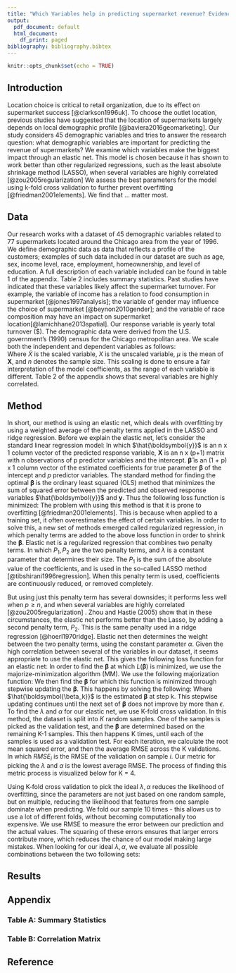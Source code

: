 ```yaml
---
title: "Which Variables help in predicting supermarket revenue? Evidence from Chicago"
output:
  pdf_document: default
  html_document:
    df_print: paged
bibliography: bibliography.bibtex
---
```


```r
knitr::opts_chunk$set(echo = TRUE)
```



## Introduction
Location choice is critical to retail organization, due to its effect on supermarket success [@clarkson1996uk].  To choose the outlet location, previous studies have suggested that the location of supermarkets largely depends on local demographic profile [@baviera2016geomarketing]. Our study considers 45 demographic variables and tries to answer the research question: what demographic variables are important for predicting the revenue of supermarkets? We examine which variables make the biggest impact through an elastic net. This model is chosen because it has shown to work better than other regularized regressions, such as the least absolute shrinkage method (LASSO), when several variables are highly correlated [@zou2005regularization] We assess the best parameters for the model using k-fold cross validation to further prevent overfitting [@friedman2001elements]. We find that ... matter most. 

## Data
Our research works with a dataset of 45 demographic variables related to 77 supermarkets located around the Chicago area from the year of 1996. We define demographic data as data that reflects a profile of the customers; examples of such data included in our dataset are such as age, sex, income level, race, employment, homeownership, and level of education. A full description of each variable included can be found in table 1 of the appendix. Table 2 includes summary statistics. Past studies have indicated that these variables likely affect the supermarket turnover. For example, the variable of income has a relation to food consumption in supermarket [@jones1997analysis]; the variable of gender may influence the choice of supermarket [@beynon2010gender]; and the variable of race composition may have an impact on supermarket location[@lamichhane2013spatial]. Our response variable is yearly total turnover (\$). The demographic data were  derived from the U.S. government's (1990) census for the Chicago metropolitan area. We scale both the independent and dependent variables as follows:  
\begin{align*}
\tilde{X} = \frac{X - \mu}{\sqrt{\frac{\sum \boldsymbol{X^2}}{n-1} }}
\end{align*}
Where $\tilde{X}$ is the scaled variable, $X$ is the unscaled variable,  $\mu$ is the mean of $\boldsymbol{X}$, and $n$ denotes the sample size. This scaling is done to ensure a fair interpretation of the model coefficients, as the range of each variable is different. Table 2 of the appendix shows that several variables are highly correlated. 

## Method 
In short, our method is using an elastic net, which deals with overfitting by using a weighted average of the penalty terms applied in the LASSO and ridge regression. Before we explain the elastic net, let's consider the standard linear regression model:
\begin{align*}
    \hat{\boldsymbol{y}} = \mathbf{X}\boldsymbol{\hat{\beta}}
\end{align*}
In which $\hat{\boldsymbol{y}}$ is an n x 1  column vector of the predicted response variable,
$\mathbf{X}$ is an n x (p+1) matrix with n observations of p predictor variables and the intercept. $\boldsymbol{\hat{\beta}}$ is an (1 + p) x 1 column vector of the estimated coefficients for true parameter  $\boldsymbol{{\beta}}$ of the intercept and $p$ predictor variables. The standard method for finding the optimal $\boldsymbol{\beta}$ is the ordinary least squared (OLS) method that minimizes the sum of squared error between the predicted and observed response variables $\hat{\boldsymbol{y}}$ and ${\boldsymbol{y}}$. Thus the following loss function is minimized: 
\begin{align*}
    L(\boldsymbol{\beta}) = (\boldsymbol{y} - \mathbf{X}\boldsymbol{\beta})^T(\boldsymbol{y} - \mathbf{X}\boldsymbol{\beta})
\end{align*}
The problem with using this method is that it is prone to overfitting [@friedman2001elements]. This is because when applied to a training set, it often overestimates the effect of certain variables. In order to solve this, a new set of methods emerged called regularized regression, in which penalty terms are added to the above loss function in order to shrink the $\boldsymbol{\beta}$. Elastic net is a regularized regression that combines two penalty terms. 
\begin{align*}
    P_1(\boldsymbol{\beta}) = \lambda \sum_{i=1}^{p} \vert \beta_i \vert \hspace{35pt} P_2(\boldsymbol{\beta}) = \lambda \boldsymbol{\beta}^T\boldsymbol{\beta}
\end{align*}
In which $P_1, P_2$ are the two penalty terms, and $\lambda$ is a constant parameter that determines their size. The $P_1$ is the sum of the absolute value of the coefficients, and is used in the so-called LASSO method [@tibshirani1996regression]. When this penalty term is used, coefficients are continuously reduced, or removed completely.

But using just this penalty term has several downsides; it performs less well when $p \geq n$, and when several variables are highly correlated [@zou2005regularization] . Zhou and Hastie (2005) show that in these circumstances, the elastic net performs better than the Lasso, by adding a second penalty term, $P_2$. This is the same penalty used in a ridge regression [@hoerl1970ridge]. Elastic net then determines the weight between the two penalty terms, using the constant parameter $\alpha$. Given the high correlation between several of the variables in our dataset, it seems appropriate to use the elastic net. This gives the following loss function for an elastic net:
\begin{align*}
    L(\boldsymbol{\beta}) = (\boldsymbol{y} - \mathbf{X}\boldsymbol{\beta})^T(\boldsymbol{y} - \mathbf{X}\boldsymbol{\beta}) + \lambda \alpha \sum_{i=1}^{p} \vert \beta_i \vert + \lambda (1-\alpha) \boldsymbol{\beta}^T\boldsymbol{\beta}
\end{align*}
In order to find the $\boldsymbol{\beta}$ at which $L(\boldsymbol{\beta})$ is minimized, we use the majorize-minimization algorithm (MM). We use the following majorization function: 
\begin{align*}
    L(\boldsymbol{\beta})=\frac{1}{2}\boldsymbol{\beta}^T(\mathbf{A})\boldsymbol{\beta} - n^{-1}\boldsymbol{\beta}^T\mathbf{X}^T\boldsymbol{y} + c \\
    \mathbf{A} = n^{-1}\mathbf{X}^T\mathbf{X} + \lambda(1+\alpha)I + \lambda \alpha \mathbf{D}\\
    \mathbf{D} = \begin{bmatrix}
    \frac{1}{max(\beta_1, \epsilon)} & & \\
    & \ddots & \\
    & & \frac{1}{max(\beta_p, \epsilon)} \\
  \end{bmatrix} \\
   c = \frac{1}{2n}\boldsymbol{y}^T\boldsymbol{y} + \frac{1}{2}\lambda\alpha  \sum_{i=1}^{p} \vert \beta_i \vert
\end{align*}
We then find the $\boldsymbol{\beta}$ for which this function is minimized through stepwise updating the $\boldsymbol{\beta}$. This happens by solving the following: 
\begin{align*}
   \hat{\boldsymbol{\beta_k}} = (\mathbf{A})^{-1}n^{-1}\mathbf{X}^T\boldsymbol{y}
\end{align*}
Where $\hat{\boldsymbol{\beta_k}}$ is the estimated $\boldsymbol{\beta}$ at step k. This stepwise updating continues until the next set of $\boldsymbol{\beta}$ does not improve by more than $\epsilon$. To find the $\lambda$ and $\alpha$ for our elastic net, we use K-fold cross validation. In this method, the dataset is split into $K$ random samples. One of the samples is picked as the validation test, and the $\boldsymbol{\beta}$ are determined based on the remaining K-1 samples. This then happens K times, until each of the samples is used as a validation test. For each iteration, we calculate the root mean squared error, and then the average RMSE across the K validations. 
\begin{align*}
    RMSE = \sqrt{ \frac{1}{n} \sum_{i=1}^{n} (\hat{\boldsymbol{y}} - \boldsymbol{y})^2 } \hspace{35pt} \text{Average RMSE} = \frac{1}{K}\sum_{i=1}^{K} RMSE_i 
\end{align*}\
In which $RMSE_i$ is the RMSE of the validation on sample $i$. Our metric for picking the $\lambda$ and $\alpha$ is the lowest average RMSE. The process of finding this metric process is visualized below for K = 4. 

\includegraphics[]{kfold.PNG}

Using K-fold cross validation to pick the ideal $\lambda, \alpha$ reduces the likelihood of overfitting, since the parameters are not just based on one random sample, but on multiple, reducing the likelihood that features from one sample dominate when predicting. We fold our sample 10 times - this allows us to use a lot of different folds, without becoming computationally too expensive. We use RMSE to measure the error between our prediction and the actual values. The squaring of these errors ensures that larger errors contribute more, which reduces the chance of our model making large mistakes. When looking for our ideal $\lambda, \alpha$, we evaluate all possible combinations between the two following sets: 
\begin{align*}
    \alpha = [0,0.1,0.2...1] \hspace{35pt} x = \{x   \vert -2 \leq x \leq 10\} , \lambda = 10^x\\
\end{align*}

## Results 



## Appendix



### Table A: Summary Statistics 

\begin{table}[!htbp] \centering 
\tiny
\begin{tabular}{@{\extracolsep{5pt}}lccccccc} 
\\[-1.8ex]\hline 
\hline \\[-1.8ex] 
Statistic & \multicolumn{1}{c}{N} & \multicolumn{1}{c}{Mean} & \multicolumn{1}{c}{St. Dev.} & \multicolumn{1}{c}{Min} & \multicolumn{1}{c}{Pctl(25)} & \multicolumn{1}{c}{Pctl(75)} & \multicolumn{1}{c}{Max} \\ 
\hline \\[-1.8ex] 
GROCERY\_sum & 77 & 7,341,015.000 & 2,341,073.000 & 1,423,582.000 & 5,778,987.000 & 9,022,599.000 & 13,165,586.000 \\ 
AGE9 & 77 & 0.138 & 0.025 & 0.046 & 0.121 & 0.151 & 0.193 \\ 
AGE60 & 77 & 0.173 & 0.063 & 0.058 & 0.122 & 0.214 & 0.307 \\ 
ETHNIC & 77 & 0.160 & 0.193 & 0.024 & 0.044 & 0.188 & 0.996 \\ 
EDUC & 77 & 0.227 & 0.114 & 0.050 & 0.146 & 0.284 & 0.528 \\ 
NOCAR & 77 & 0.113 & 0.132 & 0.012 & 0.025 & 0.144 & 0.551 \\ 
INCOME & 77 & 10.616 & 0.293 & 9.867 & 10.414 & 10.797 & 11.236 \\ 
INCSIGMA & 77 & 24,840.880 & 2,295.236 & 20,359.560 & 23,488.270 & 26,458.280 & 30,276.640 \\ 
HSIZEAVG & 77 & 2.665 & 0.263 & 1.554 & 2.543 & 2.790 & 3.309 \\ 
HSIZE1 & 77 & 0.245 & 0.083 & 0.122 & 0.200 & 0.269 & 0.614 \\ 
HSIZE2 & 77 & 0.309 & 0.031 & 0.219 & 0.290 & 0.333 & 0.369 \\ 
HSIZE34 & 77 & 0.330 & 0.060 & 0.092 & 0.306 & 0.367 & 0.446 \\ 
HSIZE567 & 77 & 0.116 & 0.031 & 0.014 & 0.098 & 0.132 & 0.216 \\ 
HH3PLUS & 77 & 0.446 & 0.083 & 0.106 & 0.405 & 0.490 & 0.650 \\ 
HH4PLUS & 77 & 0.274 & 0.063 & 0.041 & 0.241 & 0.305 & 0.443 \\ 
HHSINGLE & 77 & 0.245 & 0.083 & 0.122 & 0.200 & 0.269 & 0.614 \\ 
HHLARGE & 77 & 0.116 & 0.031 & 0.014 & 0.098 & 0.132 & 0.216 \\ 
WORKWOM & 77 & 0.358 & 0.053 & 0.244 & 0.312 & 0.402 & 0.472 \\ 
SINHOUSE & 77 & 0.548 & 0.216 & 0.017 & 0.517 & 0.706 & 0.822 \\ 
DENSITY & 77 & 0.001 & 0.001 & 0.0001 & 0.0004 & 0.001 & 0.005 \\ 
HVAL150 & 77 & 0.349 & 0.246 & 0.003 & 0.123 & 0.534 & 0.917 \\ 
HVAL200 & 77 & 0.186 & 0.186 & 0.001 & 0.043 & 0.268 & 0.781 \\ 
HVALMEAN & 77 & 147.907 & 47.534 & 64.348 & 108.924 & 179.072 & 267.390 \\ 
SINGLE & 77 & 0.280 & 0.068 & 0.203 & 0.242 & 0.286 & 0.593 \\ 
RETIRED & 77 & 0.150 & 0.051 & 0.056 & 0.109 & 0.188 & 0.236 \\ 
UNEMP & 77 & 0.182 & 0.023 & 0.142 & 0.166 & 0.195 & 0.245 \\ 
WRKCH5 & 77 & 0.056 & 0.020 & 0.024 & 0.041 & 0.070 & 0.118 \\ 
WRKCH17 & 77 & 0.124 & 0.029 & 0.041 & 0.103 & 0.144 & 0.198 \\ 
NWRKCH5 & 77 & 0.084 & 0.028 & 0.030 & 0.064 & 0.101 & 0.169 \\ 
NWRKCH17 & 77 & 0.070 & 0.021 & 0.018 & 0.059 & 0.082 & 0.122 \\ 
WRKCH & 77 & 0.180 & 0.044 & 0.071 & 0.149 & 0.214 & 0.293 \\ 
NWRKCH & 77 & 0.154 & 0.043 & 0.048 & 0.123 & 0.183 & 0.250 \\ 
WRKWCH & 77 & 0.055 & 0.020 & 0.024 & 0.041 & 0.069 & 0.115 \\ 
WRKWNCH & 77 & 0.258 & 0.044 & 0.157 & 0.227 & 0.282 & 0.460 \\ 
TELEPHN & 77 & 0.977 & 0.029 & 0.839 & 0.976 & 0.993 & 0.998 \\ 
MORTGAGE & 77 & 0.710 & 0.147 & 0.443 & 0.617 & 0.826 & 0.960 \\ 
NWHITE & 77 & 0.204 & 0.194 & 0.035 & 0.091 & 0.205 & 0.995 \\ 
POVERTY & 77 & 0.058 & 0.045 & 0.014 & 0.027 & 0.076 & 0.213 \\ 
SHPCONS & 77 & 0.082 & 0.062 & 0.019 & 0.037 & 0.115 & 0.279 \\ 
SHPHURR & 77 & 0.153 & 0.059 & 0.026 & 0.110 & 0.191 & 0.286 \\ 
SHPAVID & 77 & 0.189 & 0.043 & 0.061 & 0.161 & 0.220 & 0.310 \\ 
SHPKSTR & 77 & 0.284 & 0.066 & 0.184 & 0.232 & 0.330 & 0.558 \\ 
SHPUNFT & 77 & 0.246 & 0.055 & 0.145 & 0.197 & 0.291 & 0.391 \\ 
SHPBIRD & 77 & 0.046 & 0.025 & 0.004 & 0.025 & 0.064 & 0.105 \\ 
SHOPINDX & 77 & 0.736 & 0.246 & 0.00000 & 0.730 & 0.890 & 0.986 \\ 
\hline \\[-1.8ex] 
\end{tabular} 
\end{table} 


### Table B: Correlation Matrix
\begin{table}[!htbp] \centering 
  \caption{} 
  \label{} 
\begin{tabular}{@{\extracolsep{5pt}} cccc} 
\\[-1.8ex]\hline 
\hline \\[-1.8ex] 
 & Var1 & Var2 & Freq \\ 
\hline \\[-1.8ex] 
1 & HSIZE1 & HSIZE34 & $$-$0.966$ \\ 
2 & HSIZEAVG & HSIZE1 & $$-$0.908$ \\ 
3 & HH4PLUS & HHSINGLE & $$-$0.887$ \\ 
4 & MORTGAGE & SHPBIRD & $$-$0.869$ \\ 
5 & SINHOUSE & SINGLE & $$-$0.862$ \\ 
6 & WORKWOM & RETIRED & $$-$0.859$ \\ 
7 & NOCAR & INCOME & $$-$0.835$ \\ 
8 & SHPCONS & SHPHURR & $$-$0.810$ \\ 
9 & HHLARGE & WRKWNCH & $$-$0.800$ \\ 
10 & HHSINGLE & SINHOUSE & $$-$0.798$ \\ 
11 & HSIZE2 & UNEMP & $$-$0.775$ \\ 
12 & TELEPHN & NWHITE & $$-$0.761$ \\ 
13 & RETIRED & WRKCH17 & $$-$0.727$ \\ 
14 & SINGLE & TELEPHN & $$-$0.726$ \\ 
15 & UNEMP & TELEPHN & $$-$0.726$ \\ 
16 & ETHNIC & INCOME & $$-$0.720$ \\ 
17 & AGE9 & AGE60 & $-$0.700 \\ 
18 & EDUC & INCSIGMA & $0.717$ \\ 
19 & WRKCH5 & NWRKCH5 & $0.745$ \\ 
20 & WRKCH17 & NWRKCH5 & $0.748$ \\ 
21 & WRKCH & NWRKCH & $0.749$ \\ 
22 & INCSIGMA & HVAL150 & $0.779$ \\ 
23 & SHPHURR & SHOPINDX & $0.779$ \\ 
24 & NWRKCH & SHPHURR & $0.790$ \\ 
25 & INCOME & INCSIGMA & $0.796$ \\ 
26 & HSIZE567 & HH3PLUS & $0.836$ \\ 
27 & NWRKCH17 & NWRKCH & $0.838$ \\ 
28 & NWHITE & POVERTY & $0.841$ \\ 
29 & NWRKCH5 & WRKCH & $0.841$ \\ 
30 & AGE60 & RETIRED & $0.877$ \\ 
31 & HVAL150 & HVAL200 & $0.928$ \\ 
32 & HVAL200 & HVALMEAN & $0.943$ \\ 
33 & HSIZE34 & HH3PLUS & $0.959$ \\ 
34 & HH3PLUS & HH4PLUS & $0.990$ \\ 
35 & POVERTY & SHPCONS & $0.997$ \\ 
\hline \\[-1.8ex] 
\end{tabular} 
\end{table} 




## Reference{#Reference}




